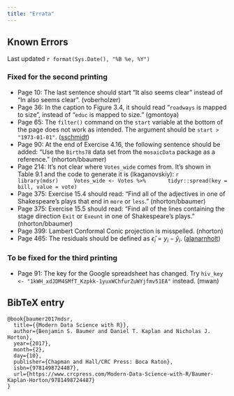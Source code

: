 ```yaml
---
title: "Errata"
---
```


## Known Errors

Last updated `r format(Sys.Date(), "%B %e, %Y")`

### Fixed for the second printing

- Page 10: The last sentence should start "It also seems clear" instead of "In also seems clear". (voberholzer)
- Page 36: In the caption to Figure 3.4, it should read "`roadways` is mapped to size", instead of "`educ` is mapped to size." (gmontoya)
- Page 65: The `filter()` command on the `start` variable at the bottom of the page does not work as intended. The argument should be `start > "1973-01-01"`. ([sschmidt](https://github.com/mdsr-book/mdsr-book.github.io/issues/15))
- Page 90: At the end of Exercise 4.16, the following sentence should be added: "Use the `Births78` data set from the `mosaicData` package as a reference." (nhorton/bbaumer)
- Page 214: It's not clear where `Votes_wide` comes from. It's shown in Table 9.1 and the code to generate it is (lkaganovskiy): 
    ```r
    library(mdsr)
    Votes_wide <- Votes %>%
      tidyr::spread(key = bill, value = vote)
    ```
- Page 375: Exercise 15.4 should read: "Find all of the adjectives in one of Shakespeare's plays that end in `more` or `less`." (nhorton/bbaumer)
- Page 375: Exercise 15.5 should read: "Find all of the lines containing the stage direction `Exit` or `Exeunt` in one of Shakespeare's plays." (nhorton/bbaumer)
- Page 399: Lambert Conformal Conic projection is misspelled. (nhorton)
- Page 465: The residuals should be defined as $\hat{\epsilon}_i = y_i - \hat{y}_i$. ([alanarnholt](https://github.com/mdsr-book/mdsr-book.github.io/issues/14))

### To be fixed for the third printing

- Page 91: The key for the Google spreadsheet has changed. Try `hiv_key <- "1kWH_xdJDM4SMfT_Kzpkk-1yuxWChfurZuWYjfmv51EA"` instead. (mwan)

## BibTeX entry

```
@book{baumer2017mdsr,
  title={{Modern Data Science with R}},
  author={Benjamin S. Baumer and Daniel T. Kaplan and Nicholas J. Horton},
  year={2017},
  month={2},
  day={10},
  publisher={Chapman and Hall/CRC Press: Boca Raton},
  isbn={9781498724487},
  url={https://www.crcpress.com/Modern-Data-Science-with-R/Baumer-Kaplan-Horton/9781498724487}
}
```

